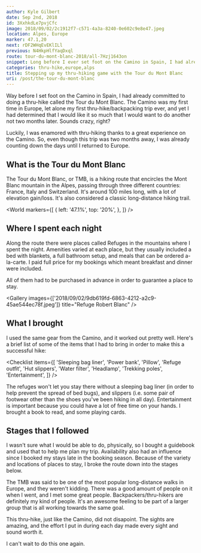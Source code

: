 ```yaml
---
author: Kyle Gilbert
date: Sep 2nd, 2018
id: 3XxhkdLe7pvjCfc
image: 2018/09/02/2c1912f7-c571-4a3a-8240-0e602c9e8e47.jpeg
location: Alpes, Europe
marker: 47.1,20
next: rDF2WHqEvEKlILl
previous: N4HkpHlfYaqDxql
route: tour-du-mont-blanc-2018/all-7Hzj1643on
snippet: Long before I ever set foot on the Camino in Spain, I had already locked my sights on another epic thru-hike in Europe, determined to take on yet another unforgettable adventure.
categories: thru-hike,europe,alps
title: Stepping up my thru-hiking game with the Tour du Mont Blanc
uri: /post/the-tour-du-mont-blanc
---
```


<Stats />

<Route />

Way before I set foot on the Camino in Spain, I had already committed to doing
a thru-hike called the Tour du Mont Blanc. The Camino was my first time
in Europe, let alone my first thru-hike/backpacking trip ever, and yet I had
determined that I would like it so much that I would want to do another not
two months later. Sounds crazy, right?

Luckily, I was enamored with thru-hiking thanks to a great experience on the
Camino. So, even though this trip was two months away, I was already counting
down the days until I returned to Europe.

## What is the Tour du Mont Blanc

The Tour du Mont Blanc, or TMB, is a hiking route that encircles the Mont Blanc
mountain in the Alpes, passing through three different countries: France,
Italy and Switzerland. It's around 100 miles long, with a lot of elevation
gain/loss. It's also considered a classic long-distance hiking trail.

<World
  markers={[
    {
      left: '47.1%',
      top: '20%',
    },
  ]}
/>

## Where I spent each night

Along the route there were places called Refuges in the mountains where I
spent the night. Amenities varied at each place, but they usually included a
bed with blankets, a full bathroom setup, and meals that can be ordered
a-la-carte. I paid full price for my bookings which meant breakfast and
dinner were included.

All of them had to be purchased in advance in order to guarantee a place to
stay.

<Gallery images={['2018/09/02/9db619fd-6863-4212-a2c9-45ae544ec78f.jpeg']} title="Refuge Robert Blanc" />

## What I brought

I used the same gear from the Camino, and it worked out pretty well. Here's a
brief list of some of the items that I had to bring in order to make this a
successful hike:

<Checklist
  items={[
    'Sleeping bag liner',
    'Power bank',
    'Pillow',
    'Refuge outfit',
    'Hut slippers',
    'Water filter',
    'Headlamp',
    'Trekking poles',
    'Entertainment',
  ]}
/>

The refuges won't let you stay there without a sleeping bag liner (in order
to help prevent the spread of bed bugs), and slippers (i.e. some pair of
footwear other than the shoes you've been hiking in all day). Entertainment is
important because you could have a lot of free time on your hands. I brought a
book to read, and some playing cards.

## Stages that I followed

I wasn't sure what I would be able to do, physically, so I bought a guidebook
and used that to help me plan my trip. Availability also had an influence
since I booked my stays late in the booking season. Because of the variety
and locations of places to stay, I broke the route down into the stages below.

<Stages />

The TMB was said to be one of the most popular
long-distance walks in Europe, and they weren't kidding. There was a good
amount of people on it when I went, and I met some great people.
Backpackers/thru-hikers are definitely my kind of people. It's an awesome
feeling to be part of a larger group that is all working towards the same goal.

This thru-hike, just like the Camino, did not disapoint. The sights are
amazing, and the effort I put in during each day made every sight and sound
worth it.

I can't wait to do this one again.

